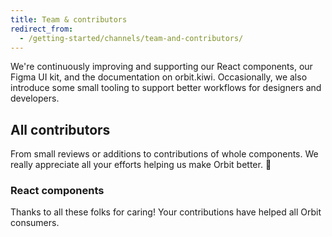 ```yaml
---
title: Team & contributors
redirect_from:
  - /getting-started/channels/team-and-contributors/
---
```



We're continuously improving and supporting our React components,
our Figma UI kit, and the documentation on orbit.kiwi.
Occasionally, we also introduce some small tooling
to support better workflows for designers and developers.

<OrbitTeam />

## All contributors

From small reviews or additions to contributions of whole components.
We really appreciate all your efforts helping us make Orbit better.
👏

### React components

<GithubContributors />

Thanks to all these folks for caring!
Your contributions have helped all Orbit consumers.
